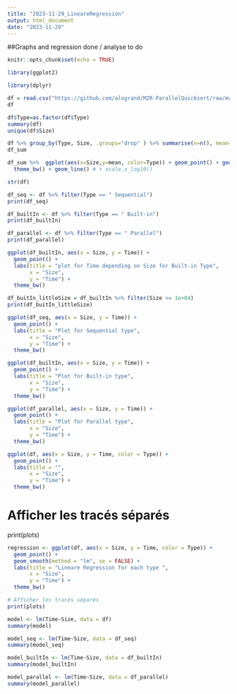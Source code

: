 ```yaml
---
title: "2023-11-29_LineareRegression"
output: html_document
date: "2023-11-29"
---
```


##Graphs and regression done / analyse to do

```r
knitr::opts_chunk$set(echo = TRUE)
```

```r
library(ggplot2)
```


```r
library(dplyr)
```

```r
df = read.csv("https://github.com/alegrand/M2R-ParallelQuicksort/raw/master/data/sama_2014-10-13/measurements_03:47.csv",header = T)
df
```
```r
df$Type=as.factor(df$Type)
summary(df)
unique(df$Size)
```

```r
df %>% group_by(Type, Size, .groups="drop" ) %>% summarise(n=n(), mean=mean(Time), sd=sd(Time), se=sd/sqrt(n)) -> df_sum
df_sum
```

```r
df_sum %>%  ggplot(aes(x=Size,y=mean, color=Type)) + geom_point() + geom_errorbar(aes(ymin=mean-6*se, ymax=mean+6*se)) +
  theme_bw() + geom_line() # + scale_x_log10()
```

```r
str(df)
```



```r
df_seq <- df %>% filter(Type == " Sequential")
print(df_seq)
```
```r
df_builtIn <- df %>% filter(Type == " Built-in")
print(df_builtIn)
```
```r
df_parallel <- df %>% filter(Type == " Parallel")
print(df_parallel)
```
```r
ggplot(df_builtIn, aes(x = Size, y = Time)) +
  geom_point() +
  labs(title = "plot for Time depending on Size for Built-in Type",
       x = "Size",
       y = "Time") +
  theme_bw()
```


```r
df_buitIn_littleSize = df_builtIn %>% filter(Size <= 1e+04)
print(df_buitIn_littleSize)
```


```r
ggplot(df_seq, aes(x = Size, y = Time)) +
  geom_point() +
  labs(title = "Plot for Sequential type",
       x = "Size",
       y = "Time") +
  theme_bw()
```

```r
ggplot(df_builtIn, aes(x = Size, y = Time)) +
  geom_point() +
  labs(title = "Plot for Built-in type",
       x = "Size",
       y = "Time") +
  theme_bw()
```
```r
ggplot(df_parallel, aes(x = Size, y = Time)) +
  geom_point() +
  labs(title = "Plot for Parallel type",
       x = "Size",
       y = "Time") +
  theme_bw()
```



```r
ggplot(df, aes(x = Size, y = Time, color = Type)) +
  geom_point() +
  labs(title = "",
       x = "Size",
       y = "Time") +
  theme_bw()
```

# Afficher les tracés séparés
print(plots)

```r
regression <- ggplot(df, aes(x = Size, y = Time, color = Type)) +
  geom_point() +
  geom_smooth(method = "lm", se = FALSE) +
  labs(title = "Lineare Regression for each type ",
       x = "Size",
       y = "Time") +
  theme_bw()

# Afficher les tracés séparés
print(plots)
```


```r
model <- lm(Time~Size, data = df)
summary(model)
```

```r
model_seq <- lm(Time~Size, data = df_seq)
summary(model_seq)
```
```r
model_builtIn <- lm(Time~Size, data = df_builtIn)
summary(model_builtIn)
```
```r
model_parallel <- lm(Time~Size, data = df_parallel)
summary(model_parallel)
```



